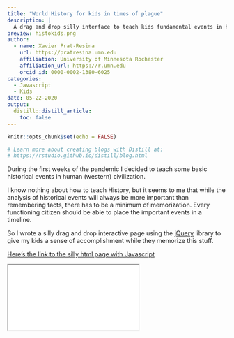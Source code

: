 ```yaml
---
title: "World History for kids in times of plague"
description: |
  A drag and drop silly interface to teach kids fundamental events in human civilization
preview: histokids.png
author:
  - name: Xavier Prat-Resina 
    url: https://pratresina.umn.edu
    affiliation: University of Minnesota Rochester
    affiliation_url: https://r.umn.edu
    orcid_id: 0000-0002-1380-6025
categories:
  - Javascript
  - Kids
date: 05-22-2020
output:
  distill::distill_article:
    toc: false
---
```

```r
knitr::opts_chunk$set(echo = FALSE)

# Learn more about creating blogs with Distill at:
# https://rstudio.github.io/distill/blog.html
```

During the first weeks of the pandemic I decided to teach some basic historical events in human (western) civilization.

I know nothing about how to teach History, but it seems to me that while the analysis of historical events will always be
more important than remembering facts, there has to be a minimum of memorization. Every functioning citizen should be able
to place the important events in a timeline.

So I wrote a silly drag and drop interactive page using the [jQuery](https://jquery.com) library to give my kids a sense of accomplishment while they memorize this stuff.

<a target="_blank" rel="noopener noreferrer" href="./histokids/index.html">Here's the link to the silly html page with Javascript</a>

<iframe src="./histokids/index.html" title=histokids""></iframe>
